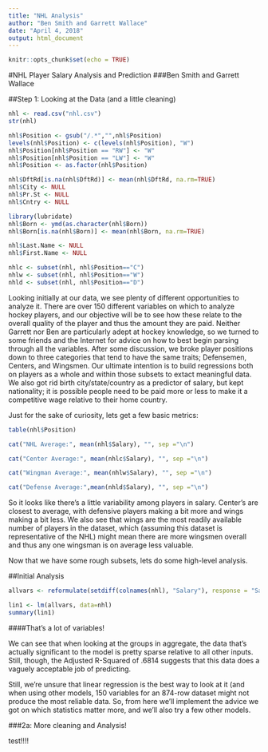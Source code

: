 ---
title: "NHL Analysis"
author: "Ben Smith and Garrett Wallace"
date: "April 4, 2018"
output: html_document
---
<div class="fold s o">
```{r setup, include=FALSE}
knitr::opts_chunk$set(echo = TRUE)
```

#NHL Player Salary Analysis and Prediction
###Ben Smith and Garrett Wallace





##Step 1: Looking at the Data (and a little cleaning)

```{r}
nhl <- read.csv("nhl.csv")
str(nhl)
```

```{r echo=FALSE}
nhl$Position <- gsub("/.*","",nhl$Position)
levels(nhl$Position) <- c(levels(nhl$Position), "W")
nhl$Position[nhl$Position == "RW"] <- "W"
nhl$Position[nhl$Position == "LW"] <- "W"
nhl$Position <- as.factor(nhl$Position)

nhl$DftRd[is.na(nhl$DftRd)] <- mean(nhl$DftRd, na.rm=TRUE)
nhl$City <- NULL
nhl$Pr.St <- NULL
nhl$Cntry <- NULL

library(lubridate)
nhl$Born <- ymd(as.character(nhl$Born))
nhl$Born[is.na(nhl$Born)] <- mean(nhl$Born, na.rm=TRUE)

nhl$Last.Name <- NULL
nhl$First.Name <- NULL

nhlc <- subset(nhl, nhl$Position=="C")
nhlw <- subset(nhl, nhl$Position=="W")
nhld <- subset(nhl, nhl$Position=="D")
```


Looking initially at our data, we see plenty of different opportunities to analyze it. There are over 150 different variables on which to analyze hockey players, and our objective will be to see how these relate to the overall quality of the player and thus the amount they are paid. Neither Garrett nor Ben are particularly adept at hockey knowledge, so we turned to some friends and the Internet for advice on how to best begin parsing through all the variables. After some discussion, we broke player positions down to three categories that tend to have the same traits; Defensemen, Centers, and Wingsmen. Our ultimate intention is to build regressions both on players as a whole and within those subsets to extact meaningful data. We also got rid birth city/state/country as a predictor of salary, but kept nationality; it is possible people need to be paid more or less to make it a competitive wage relative to their home country. 

Just for the sake of curiosity, lets get a few basic metrics:


```{r echo=FALSE}

table(nhl$Position)

cat("NHL Average:", mean(nhl$Salary), "", sep ="\n")

cat("Center Average:", mean(nhlc$Salary), "", sep ="\n")

cat("Wingman Average:", mean(nhlw$Salary), "", sep ="\n")

cat("Defense Average:",mean(nhld$Salary), "", sep ="\n")
```



So it looks like there's a little variability among players in salary. Center's are closest to average, with defensive players making a bit more and wings making a bit less. We also see that wings are the most readily available number of players in the dataset, which (assuming this dataset is representative of the NHL) might mean there are more wingsmen overall and thus any one wingsman is on average less valuable. 

Now that we have some rough subsets, lets do some high-level analysis. 



##Initial Analysis

```{r}
allvars <- reformulate(setdiff(colnames(nhl), "Salary"), response = "Salary")

lin1 <- lm(allvars, data=nhl)
summary(lin1)
```



####That's a lot of variables!

We can see that when looking at the groups in aggregate, the data that's actually significant to the model is pretty sparse relative to all other inputs. Still, though, the Adjusted R-Squared of .6814 suggests that this data does a vaguely acceptable job of predicting.

Still, we're unsure that linear regression is the best way to look at it (and when using other models, 150 variables for an 874-row dataset might not produce the most reliable data. So, from here we'll implement the advice we got on which statistics matter more, and we'll also try a few other models.
  
  

###2a: More cleaning and Analysis!



test!!!!

</div>
